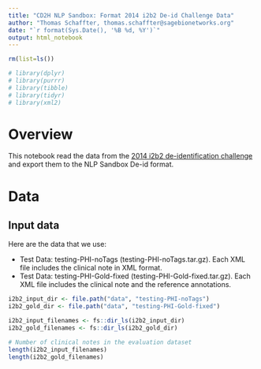 ```yaml
---
title: "CD2H NLP Sandbox: Format 2014 i2b2 De-id Challenge Data"
author: "Thomas Schaffter, thomas.schaffter@sagebionetworks.org"
date: "`r format(Sys.Date(), '%B %d, %Y')`"
output: html_notebook
---
```


```r
rm(list=ls())

# library(dplyr)
# library(purrr)
# library(tibble)
# library(tidyr)
# library(xml2)
```

# Overview

This notebook read the data from the [2014 i2b2 de-identification challenge](https://portal.dbmi.hms.harvard.edu/projects/n2c2-2014/) and export them to the NLP Sandbox De-id format.

# Data

## Input data

Here are the data that we use:

- Test Data: testing-PHI-noTags (testing-PHI-noTags.tar.gz). Each XML file includes the clinical note in XML format.
- Test Data: testing-PHI-Gold-fixed (testing-PHI-Gold-fixed.tar.gz). Each XML file includes the clinical note and the reference annotations.

```r
i2b2_input_dir <- file.path("data", "testing-PHI-noTags")
i2b2_gold_dir <- file.path("data", "testing-PHI-Gold-fixed")
```


```r
i2b2_input_filenames <- fs::dir_ls(i2b2_input_dir)
i2b2_gold_filenames <- fs::dir_ls(i2b2_gold_dir)

# Number of clinical notes in the evaluation dataset
length(i2b2_input_filenames)
length(i2b2_gold_filenames)
```
